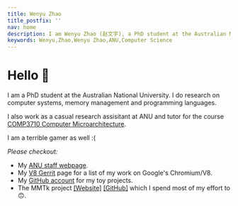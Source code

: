 ```yaml
---
title: Wenyu Zhao
title_postfix: ''
nav: home
description: I am Wenyu Zhao (赵文宇), a PhD student at the Australian National University. I do research on computer systems, memory management and programming languages.
keywords: Wenyu,Zhao,Wenyu Zhao,ANU,Computer Science
---
```


# Hello 🌚

I am a PhD student at the Australian National University.
I do research on computer systems, memory management and programming languages.

I also work as a casual research assisitant at ANU and tutor for the course [COMP3710 Computer Microarchitecture](https://cs.anu.edu.au/courses/comp3710-uarch).

I am a terrible gamer as well :(

_Please checkout:_

* My [ANU staff webpage](https://cecs.anu.edu.au/people/wenyu-zhao).
* My [V8 Gerrit](https://chromium-review.googlesource.com/q/owner:%22Wenyu+Zhao%22) page for a list of my work on Google's Chromium/V8.
* My [GitHub account](https://github.com/wenyuzhao) for my toy projects.
* The MMTk project [[Website]](https://www.mmtk.io) [[GitHub]](https://github.com/mmtk) which I spend most of my effort to 🙃.